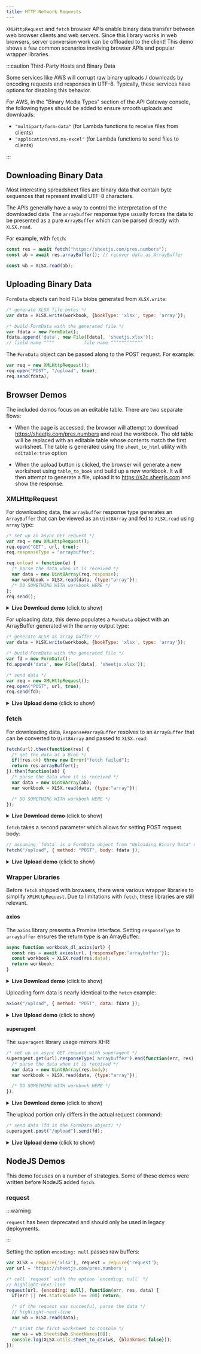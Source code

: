 ```yaml
---
title: HTTP Network Requests
---
```


<head>
  <script src="https://unpkg.com/axios/dist/axios.min.js"></script>
  <script src="https://unpkg.com/superagent@7.1.1/dist/superagent.min.js"></script>
</head>


`XMLHttpRequest` and `fetch` browser APIs enable binary data transfer between
web browser clients and web servers.  Since this library works in web browsers,
server conversion work can be offloaded to the client!  This demo shows a few
common scenarios involving browser APIs and popular wrapper libraries.

:::caution Third-Party Hosts and Binary Data

Some services like AWS will corrupt raw binary uploads / downloads by encoding
requests and responses in UTF-8.  Typically, these services have options for
disabling this behavior.

For AWS, in the "Binary Media Types" section of the API Gateway console, the
following types should be added to ensure smooth uploads and downloads:

- `"multipart/form-data"` (for Lambda functions to receive files from clients)
- `"application/vnd.ms-excel"` (for Lambda functions to send files to clients)

:::

## Downloading Binary Data

Most interesting spreadsheet files are binary data that contain byte sequences
that represent invalid UTF-8 characters.

The APIs generally have a way to control the interpretation of the downloaded
data.  The `arraybuffer` response type usually forces the data to be presented
as a pure `ArrayBuffer` which can be parsed directly with `XLSX.read`.

For example, with `fetch`:

```js
const res = await fetch("https://sheetjs.com/pres.numbers");
const ab = await res.arrayBuffer(); // recover data as ArrayBuffer

const wb = XLSX.read(ab);
```

## Uploading Binary Data

`FormData` objects can hold `File` blobs generated from `XLSX.write`:

```js
/* generate XLSX file bytes */
var data = XLSX.write(workbook, {bookType: 'xlsx', type: 'array'});

/* build FormData with the generated file */
var fdata = new FormData();
fdata.append('data', new File([data], 'sheetjs.xlsx'));
// field name ^^^^           file name ^^^^^^^^^^^^
```

The `FormData` object can be passed along to the POST request.  For example:

```js
var req = new XMLHttpRequest();
req.open("POST", "/upload", true);
req.send(fdata);
```

## Browser Demos

The included demos focus on an editable table.  There are two separate flows:

- When the page is accessed, the browser will attempt to download <https://sheetjs.com/pres.numbers>
  and read the workbook.  The old table will be replaced with an editable table
  whose contents match the first worksheet.  The table is generated using the
  `sheet_to_html` utility with `editable:true` option

- When the upload button is clicked, the browser will generate a new worksheet
  using `table_to_book` and build up a new workbook.  It will then attempt to
  generate a file, upload it to <https://s2c.sheetjs.com> and show the response.

### XMLHttpRequest

For downloading data, the `arraybuffer` response type generates an `ArrayBuffer`
that can be viewed as an `Uint8Array` and fed to `XLSX.read` using `array` type:

```js
/* set up an async GET request */
var req = new XMLHttpRequest();
req.open("GET", url, true);
req.responseType = "arraybuffer";

req.onload = function(e) {
  /* parse the data when it is received */
  var data = new Uint8Array(req.response);
  var workbook = XLSX.read(data, {type:"array"});
  /* DO SOMETHING WITH workbook HERE */
};
req.send();
```

<details><summary><b>Live Download demo</b> (click to show)</summary>

This demo uses `XMLHttpRequest` to download <https://sheetjs.com/pres.numbers>
and show the data in an HTML table.

```jsx live
function SheetJSXHRDL() {
  const [html, setHTML] = React.useState("");

  /* Fetch and update HTML */
  React.useEffect(async() => {
    /* Fetch file */
    const req = new XMLHttpRequest();
    req.open("GET", "https://sheetjs.com/pres.numbers", true);
    req.responseType = "arraybuffer";
    req.onload = e => {
      /* Parse file */
      const wb = XLSX.read(new Uint8Array(req.response));
      const ws = wb.Sheets[wb.SheetNames[0]];

      /* Generate HTML */
      setHTML(XLSX.utils.sheet_to_html(ws));
    };
    req.send();
  }, []);

  return (<div dangerouslySetInnerHTML={{__html: html}}/>);
}
```

</details>

For uploading data, this demo populates a `FormData` object with an ArrayBuffer
generated with the `array` output type:

```js
/* generate XLSX as array buffer */
var data = XLSX.write(workbook, {bookType: 'xlsx', type: 'array'});

/* build FormData with the generated file */
var fd = new FormData();
fd.append('data', new File([data], 'sheetjs.xlsx'));

/* send data */
var req = new XMLHttpRequest();
req.open("POST", url, true);
req.send(fd);
```

<details><summary><b>Live Upload demo</b> (click to show)</summary>

This demo uses `XMLHttpRequest` to upload data to <https://s2c.sheetjs.com>.  It
will parse the workbook and return an HTML table.

```jsx live
function SheetJSXHRUL() {
  const [html, setHTML] = React.useState("");
  const [sz, setSz] = React.useState(0);
  const csv = "a,b,c\n1,2,3";
  /* Fetch and update HTML */
  const xport = React.useCallback(async() => {
    /* Make Workbook from CSV */
    const wb = XLSX.read(csv, { type: "string" });

    /* Make FormData */
    const data = XLSX.write(wb, {bookType: 'xlsx', type: 'array'});
    setSz(data.length || data.byteLength);
    const fdata = new FormData();
    fdata.append('file', new File([data], 'sheetjs.xlsx'));

    /* Upload */
    const url = "https://s2c.sheetjs.com";
    const req = new XMLHttpRequest();
    req.open("POST", url, true);
    req.onload = (e) => setHTML(req.responseText);
    req.send(fdata);
  });

  return (<pre>
    <b>CSV Data</b>
    <div>{csv}</div>
    {sz ? (<>
      <b>Generated file size: {sz} bytes</b>
      <div dangerouslySetInnerHTML={{__html: html}}/>
    </>) : (<button onClick={xport}><b>Export and Upload!</b></button>)}
  </pre>);
}
```

</details>

### fetch

For downloading data, `Response#arrayBuffer` resolves to an `ArrayBuffer` that
can be converted to `Uint8Array` and passed to `XLSX.read`:

```js
fetch(url).then(function(res) {
  /* get the data as a Blob */
  if(!res.ok) throw new Error("fetch failed");
  return res.arrayBuffer();
}).then(function(ab) {
  /* parse the data when it is received */
  var data = new Uint8Array(ab);
  var workbook = XLSX.read(data, {type:"array"});

  /* DO SOMETHING WITH workbook HERE */
});
```

<details><summary><b>Live Download demo</b> (click to show)</summary>

This demo uses `fetch` to download <https://sheetjs.com/pres.numbers> and show
the data in an HTML table.

```jsx live
function SheetJSFetchDL() {
  const [html, setHTML] = React.useState("");

  /* Fetch and update HTML */
  React.useEffect(async() => {
    /* Fetch file */
    const res = await fetch("https://sheetjs.com/pres.numbers");
    const ab = await res.arrayBuffer();

    /* Parse file */
    const wb = XLSX.read(ab);
    const ws = wb.Sheets[wb.SheetNames[0]];

    /* Generate HTML */
    setHTML(XLSX.utils.sheet_to_html(ws));
  }, []);

  return (<div dangerouslySetInnerHTML={{__html: html}}/>);
}
```

</details>

`fetch` takes a second parameter which allows for setting POST request body:

```js
// assuming `fdata` is a FormData object from "Uploading Binary Data" section
fetch("/upload", { method: "POST", body: fdata });
```

<details><summary><b>Live Upload demo</b> (click to show)</summary>

This demo uses `fetch` to upload data to <https://s2c.sheetjs.com>.  It will parse
the workbook and return an HTML table.

```jsx live
function SheetJSFetchUL() {
  const [html, setHTML] = React.useState("");
  const [sz, setSz] = React.useState(0);
  const csv = "a,b,c\n1,2,3";
  /* Fetch and update HTML */
  const xport = React.useCallback(async(e) => {
    /* Make Workbook from CSV */
    const wb = XLSX.read(csv, { type: "string" });
    const data = XLSX.write(wb, {bookType: 'xlsx', type: 'array'});

    /* Make FormData */
    setSz(data.length || data.byteLength);
    const fdata = new FormData();
    fdata.append('file', new File([data], 'sheetjs.xlsx'));

    /* Upload */
    const url = "https://s2c.sheetjs.com";
    const res = await fetch(url, {method:"POST", body: fdata});

    /* Set HTML */
    setHTML((await res.text()));
  });

  return (<pre>
    <b>CSV Data</b>
    <div>{csv}</div>
    {sz ? (<>
      <b>Generated file size: {sz} bytes</b>
      <div dangerouslySetInnerHTML={{__html: html}}/>
    </>) : (<button onClick={xport}><b>Export and Upload!</b></button>)}
  </pre>);
}
```

</details>


### Wrapper Libraries

Before `fetch` shipped with browsers, there were various wrapper libraries to
simplify `XMLHttpRequest`.  Due to limitations with `fetch`, these libraries
are still relevant.

#### axios

The `axios` library presents a Promise interface. Setting `responseType` to
`arraybuffer` ensures the return type is an ArrayBuffer:

```js
async function workbook_dl_axios(url) {
  const res = await axios(url, {responseType:'arraybuffer'});
  const workbook = XLSX.read(res.data);
  return workbook;
}
```

<details><summary><b>Live Download demo</b> (click to show)</summary>

This demo uses `axios` to download <https://sheetjs.com/pres.numbers> and show
the data in an HTML table.

```jsx live
function SheetJSAxiosDL() {
  const [html, setHTML] = React.useState("");

  /* Fetch and update HTML */
  React.useEffect(async() => {
    /* Fetch file */
    const res = await axios("https://sheetjs.com/pres.numbers", {responseType: "arraybuffer"});

    /* Parse file */
    const wb = XLSX.read(res.data);
    const ws = wb.Sheets[wb.SheetNames[0]];

    /* Generate HTML */
    setHTML(XLSX.utils.sheet_to_html(ws));
  }, []);

  return (<div dangerouslySetInnerHTML={{__html: html}}/>);
}
```

</details>

Uploading form data is nearly identical to the `fetch` example:

```js
axios("/upload", { method: "POST", data: fdata });
```

<details><summary><b>Live Upload demo</b> (click to show)</summary>

This demo uses `axios` to upload data to <https://s2c.sheetjs.com>.  It will parse
the workbook and return an HTML table.

```jsx live
function SheetJSAxiosUL() {
  const [html, setHTML] = React.useState("");
  const [sz, setSz] = React.useState(0);
  const csv = "a,b,c\n1,2,3";
  /* Fetch and update HTML */
  const xport = React.useCallback(async() => {
    /* Make Workbook from CSV */
    const wb = XLSX.read(csv, { type: "string" });

    /* Make FormData */
    const data = XLSX.write(wb, {bookType: 'xlsx', type: 'array'});
    setSz(data.length || data.byteLength);
    const fdata = new FormData();
    fdata.append('file', new File([data], 'sheetjs.xlsx'));

    /* Upload */
    const url = "https://s2c.sheetjs.com";
    const res = await axios(url, {method:"POST", data: fdata});

    /* Set HTML */
    setHTML(res.data);
  });

  return (<pre>
    <b>CSV Data</b>
    <div>{csv}</div>
    {sz ? (<>
      <b>Generated file size: {sz} bytes</b>
      <div dangerouslySetInnerHTML={{__html: html}}/>
    </>) : (<button onClick={xport}><b>Export and Upload!</b></button>)}
  </pre>);
}
```

</details>

#### superagent

The `superagent` library usage mirrors XHR:

```js
/* set up an async GET request with superagent */
superagent.get(url).responseType('arraybuffer').end(function(err, res) {
  /* parse the data when it is received */
  var data = new Uint8Array(res.body);
  var workbook = XLSX.read(data, {type:"array"});

  /* DO SOMETHING WITH workbook HERE */
});
```

<details><summary><b>Live Download demo</b> (click to show)</summary>

This demo uses `superagent` to download <https://sheetjs.com/pres.numbers> and
show the data in an HTML table.

```jsx live
function SheetJSSuperAgentDL() {
  const [html, setHTML] = React.useState("");

  /* Fetch and update HTML */
  React.useEffect(async() => {
    /* Fetch file */
    superagent
      .get("https://sheetjs.com/pres.numbers")
      .responseType("arraybuffer")
      .end((err, res) => {
        /* Parse file */
        const wb = XLSX.read(res.body);
        const ws = wb.Sheets[wb.SheetNames[0]];

        /* Generate HTML */
        setHTML(XLSX.utils.sheet_to_html(ws));
      });
  }, []);

  return (<div dangerouslySetInnerHTML={{__html: html}}/>);
}
```

</details>

The upload portion only differs in the actual request command:

```js
/* send data (fd is the FormData object) */
superagent.post("/upload").send(fd);
```

<details><summary><b>Live Upload demo</b> (click to show)</summary>

This demo uses `superagent` to upload data to <https://s2c.sheetjs.com>.  It will
parse the workbook and return an HTML table.

```jsx live
function SheetJSSuperAgentUL() {
  const [html, setHTML] = React.useState("");
  const [sz, setSz] = React.useState(0);
  const csv = "a,b,c\n1,2,3";
  /* Fetch and update HTML */
  const xport = React.useCallback(async() => {
    /* Make Workbook from CSV */
    const wb = XLSX.read(csv, { type: "string" });

    /* Make FormData */
    const data = XLSX.write(wb, {bookType: 'xlsx', type: 'array'});
    setSz(data.length || data.byteLength);
    const fdata = new FormData();
    fdata.append('file', new File([data], 'sheetjs.xlsx'));

    /* Upload */
    const url = "https://s2c.sheetjs.com";
    superagent.post(url).send(fdata).end((err, res) => {
      /* Set HTML */
      setHTML(res.text);
    });

  });

  return (<pre>
    <b>CSV Data</b>
    <div>{csv}</div>
    {sz ? (<>
      <b>Generated file size: {sz} bytes</b>
      <div dangerouslySetInnerHTML={{__html: html}}/>
    </>) : (<button onClick={xport}><b>Export and Upload!</b></button>)}
  </pre>);
}
```

</details>

## NodeJS Demos

This demo focuses on a number of strategies. Some of these demos were written
before NodeJS added `fetch`.

### request

:::warning

`request` has been deprecated and should only be used in legacy deployments.

:::

Setting the option `encoding: null` passes raw buffers:

```js
var XLSX = require('xlsx'), request = require('request');
var url = 'https://sheetjs.com/pres.numbers';

/* call `request` with the option `encoding: null` */
// highlight-next-line
request(url, {encoding: null}, function(err, res, data) {
  if(err || res.statusCode !== 200) return;

  /* if the request was succesful, parse the data */
  // highlight-next-line
  var wb = XLSX.read(data);

  /* print the first worksheet to console */
  var ws = wb.Sheets[wb.SheetNames[0]];
  console.log(XLSX.utils.sheet_to_csv(ws, {blankrows:false}));
});
```
